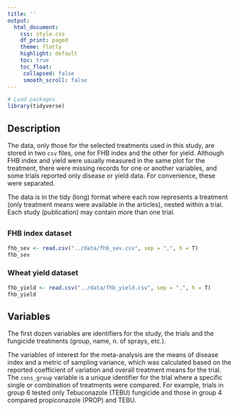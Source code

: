 ```yaml
---
title: ''
output:
  html_document:
    css: style.css
    df_print: paged
    theme: flatly
    highlight: default
    toc: true
    toc_float: 
     collapsed: false
     smooth_scroll: false
---
```



```r

# Load packages 
library(tidyverse)
```


## Description

The data, only those for the selected treatments used in this study, are stored in two `csv` files, one for FHB index and the other for yield.  Although FHB index and yield were usually measured in the same plot for the treatment, there were missing records for one or another variables, and some trials reported only disease or yield data. For convenience, these were separated. 

The data is in the tidy (long) format where each row represents a treatment (only treatment means were available in the articles), nested within a trial. Each study (publication) may contain more than one trial. 

## {.tabset}
### FHB index dataset 

```r
fhb_sev <- read.csv("../data/fhb_sev.csv", sep = ",", h = T)
fhb_sev
```

### Wheat yield dataset

```r
fhb_yield <- read.csv("../data/fhb_yield.csv", sep = ",", h = T)
fhb_yield
```

## Variables
The first dozen variables are identifiers for the study, the trials and the fungicide treatments (group, name, n. of sprays, etc.). 

The variables of interest for the meta-analysis are the means of disease index and a metric of sampling variance, which was calculated based on the reported coefficient of variation and overall treatment means for the trial. 
The `cons_group` variable is a unique identifier for the trial where a specific single or combination of treatments were compared. For example, trials in group 6 tested only Tebuconazole (TEBU) fungicide and those in group 4 compared propiconazole (PROP) and TEBU.






